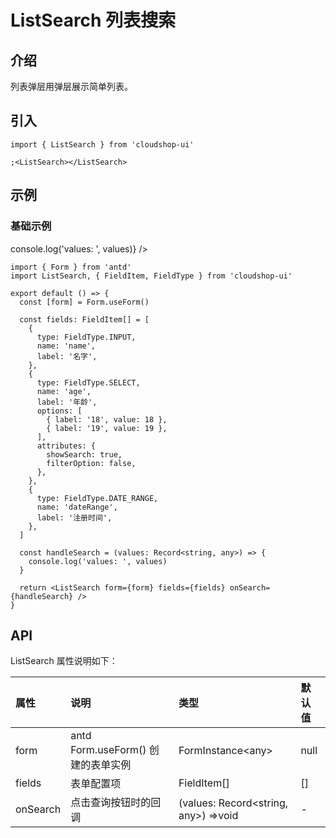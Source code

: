 # ListSearch 列表搜索

## 介绍

列表弹层用弹层展示简单列表。

## 引入

```tsx
import { ListSearch } from 'cloudshop-ui'

;<ListSearch></ListSearch>
```

## 示例

### 基础示例


<div className="components">
  <ListSearch
    fields={[
      {
        type: FieldType.INPUT,
        name: 'name',
        label: '名字',
      },
      {
        type: FieldType.SELECT,
        name: 'age',
        label: '年龄',
        options: [
          { label: '18', value: 18 },
          { label: '19', value: 19 },
        ],
        attributes: {
          showSearch: true,
          filterOption: false,
        },
      },
      {
        type: FieldType.DATE_RANGE,
        name: 'dateRange',
        label: '注册时间',
      },
    ]}
    onSearch={(values) => console.log('values: ', values)}
  />
</div>

```tsx
import { Form } from 'antd'
import ListSearch, { FieldItem, FieldType } from 'cloudshop-ui'

export default () => {
  const [form] = Form.useForm()

  const fields: FieldItem[] = [
    {
      type: FieldType.INPUT,
      name: 'name',
      label: '名字',
    },
    {
      type: FieldType.SELECT,
      name: 'age',
      label: '年龄',
      options: [
        { label: '18', value: 18 },
        { label: '19', value: 19 },
      ],
      attributes: {
        showSearch: true,
        filterOption: false,
      },
    },
    {
      type: FieldType.DATE_RANGE,
      name: 'dateRange',
      label: '注册时间',
    },
  ]

  const handleSearch = (values: Record<string, any>) => {
    console.log('values: ', values)
  }

  return <ListSearch form={form} fields={fields} onSearch={handleSearch} />
}
```

## API

ListSearch 属性说明如下：

| 属性     | 说明                               | 类型                                  | 默认值 |
| :------- | :--------------------------------- | :------------------------------------ | :----- |
| form     | antd Form.useForm() 创建的表单实例 | FormInstance\<any\>                   | null   |
| fields   | 表单配置项                         | FieldItem[]                           | []     |
| onSearch | 点击查询按钮时的回调               | (values: Record\<string, any>) =>void | -      |
